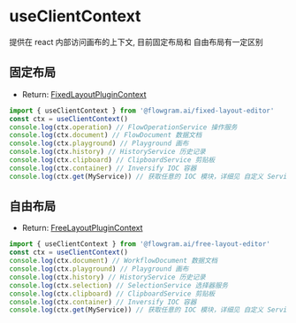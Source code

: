 # useClientContext

提供在 react 内部访问画布的上下文, 目前固定布局和 自由布局有一定区别

## 固定布局

- Return: [FixedLayoutPluginContext](https://flowgram-ai.github.io/flowgram.ai/auto-docs/fixed-layout-editor/interfaces/FixedLayoutPluginContext.html)

```ts pure
import { useClientContext } from '@flowgram.ai/fixed-layout-editor'
const ctx = useClientContext()
console.log(ctx.operation) // FlowOperationService 操作服务
console.log(ctx.document) // FlowDocument 数据文档
console.log(ctx.playground) // Playground 画布
console.log(ctx.history) // HistoryService 历史记录
console.log(ctx.clipboard) // ClipboardService 剪贴板
console.log(ctx.container) // Inversify IOC 容器
console.log(ctx.get(MyService)) // 获取任意的 IOC 模块，详细见 自定义 Service
```

## 自由布局

- Return: [FreeLayoutPluginContext](https://flowgram-ai.github.io/flowgram.ai/auto-docs/free-layout-editor/interfaces/FreeLayoutPluginContext.html)

```ts pure
import { useClientContext } from '@flowgram.ai/free-layout-editor'
const ctx = useClientContext()
console.log(ctx.document) // WorkflowDocument 数据文档
console.log(ctx.playground) // Playground 画布
console.log(ctx.history) // HistoryService 历史记录
console.log(ctx.selection) // SelectionService 选择器服务
console.log(ctx.clipboard) // ClipboardService 剪贴板
console.log(ctx.container) // Inversify IOC 容器
console.log(ctx.get(MyService)) // 获取任意的 IOC 模块，详细见 自定义 Service
```
